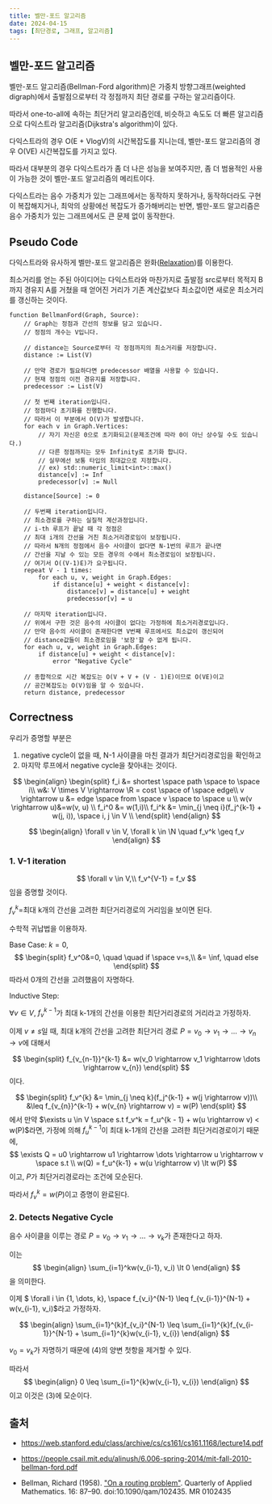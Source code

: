 ```yaml
---
title: 벨만-포드 알고리즘
date: 2024-04-15
tags: [최단경로, 그래프, 알고리즘]
---
```


## 벨만-포드 알고리즘

벨만-포드 알고리즘(Bellman-Ford algorithm)은
가중치 방향그래프(weighted digraph)에서 출발점으로부터 각 정점까지 최단 경로를 구하는 알고리즘이다.

따라서 one-to-all에 속하는 최단거리 알고리즘인데,
비슷하고 속도도 더 빠른 알고리즘으로 다익스트라 알고리즘(Dijkstra's algorithm)이 있다.

다익스트라의 경우 O(E + VlogV)의 시간복잡도를 지니는데,
벨만-포드 알고리즘의 경우 O(VE) 시간복잡도를 가지고 있다.

따라서 대부분의 경우 다익스트라가 좀 더 나은 성능을 보여주지만, 좀 더 범용적인 사용이 가능한 것이 벨만-포드 알고리즘의 메리트이다.

다익스트라는 음수 가중치가 있는 그래프에서는 동작하지 못하거나,
동작하더라도 구현이 복잡해지거나, 최악의 상황에선 복잡도가 증가해버리는 반면,
벨만-포드 알고리즘은 음수 가중치가 있는 그래프에서도 큰 문제 없이 동작한다.

## Pseudo Code

다익스트라와 유사하게 벨만-포드 알고리즘은 완화([Relaxation](https://en.wikipedia.org/wiki/Relaxation_(approximation)))를 이용한다.

최소거리를 얻는 주된 아이디어는 다익스트라와 마찬가지로
출발점 src로부터 목적지 B까지 경유지 A를 거쳤을 때 얻어진 거리가 기존 계산값보다 최소값이면
새로운 최소거리를 갱신하는 것이다.

```pseudocode
function BellmanFord(Graph, Source):
    // Graph는 정점과 간선의 정보를 담고 있습니다.
    // 정점의 개수는 V입니다.

    // distance는 Source로부터 각 정점까지의 최소거리를 저장합니다.
    distance := List(V)
    
    // 만약 경로가 필요하다면 predecessor 배열을 사용할 수 있습니다.
    // 현재 정점의 이전 경유지를 저장합니다.
    predecessor := List(V)

    // 첫 번째 iteration입니다.
    // 정점마다 초기화를 진행합니다.
    // 따라서 이 부분에서 O(V)가 발생합니다.
    for each v in Graph.Vertices:
        // 자기 자신은 0으로 초기화되고(문제조건에 따라 0이 아닌 상수일 수도 있습니다.)
        // 다른 정점까지는 모두 Infinity로 초기화 합니다.
        // 실무에선 보통 타입의 최대값으로 지정합니다. 
        // ex) std::numeric_limit<int>::max()
        distance[v] := Inf
        predecessor[v] := Null

    distance[Source] := 0

    // 두번째 iteration입니다.
    // 최소경로를 구하는 실질적 계산과정입니다.
    // i-th 루프가 끝날 때 각 정점은
    // 최대 i개의 간선을 거친 최소거리경로임이 보장됩니다.
    // 따라서 N개의 정점에서 음수 사이클이 없다면 N-1번의 루프가 끝나면
    // 간선을 지날 수 있는 모든 경우의 수에서 최소경로임이 보장됩니다.
    // 여기서 O((V-1)E)가 요구됩니다.
    repeat V - 1 times:
        for each u, v, weight in Graph.Edges:
            if distance[u] + weight < distance[v]:
                distance[v] = distance[u] + weight
                predecessor[v] = u
    
    // 마지막 iteration입니다.
    // 위에서 구한 것은 음수의 사이클이 없다는 가정하에 최소거리경로입니다.
    // 만약 음수의 사이클이 존재한다면 V번째 루프에서도 최소값이 갱신되어
    // distance값들이 최소경로임을 '보장'할 수 없게 됩니다.
    for each u, v, weight in Graph.Edges:
        if distance[u] + weight < distance[v]:
            error "Negative Cycle"

    // 종합적으로 시간 복잡도는 O(V + V + (V - 1)E)이므로 O(VE)이고
    // 공간복잡도는 O(V)임을 알 수 있습니다.
    return distance, predecessor
```

## Correctness

우리가 증명할 부분은


1. negative cycle이 없을 때, N-1 사이클을 마친 결과가 최단거리경로임을 확인하고
2. 마지막 루프에서 negative cycle을 찾아내는 것이다.


$$
\begin{align}
\begin{split}
f_i &= shortest \space path \space to \space i\\
w&: V \times V \rightarrow \R = cost \space of \space edge\\
v \rightarrow u &= edge \space from \space v \space to \space u \\
w(v \rightarrow u)&=w(v, u) \\
f_i^0 &= w(1,i)\\
f_i^k &= \min_{j \neq i}(f_j^{k-1} + w(j, i)), \space i, j \in V \\
\end{split}
\end{align}
$$

$$
\begin{align}
\forall v \in V, \forall k \in \N \quad
f_v^k \geq f_v
\end{align}
$$

### 1. V-1 iteration

$$
\forall v \in V,\\
f_v^{V-1} = f_v
$$
임을 증명할 것이다.

$f_v^{k}=$최대 k개의 간선을 고려한 최단거리경로의 거리임을 보이면 된다.

수학적 귀납법을 이용하자.

Base Case: $k=0$,
$$
\begin{split}
f_v^0&=0, \quad \quad if \space v=s,\\
     &= \inf,  \quad else
\end{split}
$$ 
따라서 0개의 간선을 고려했음이 자명하다.

Inductive Step: 

$\forall v \in V,$ $f_v^{k-1}$가 최대 k-1개의 간선을 이용한 최단거리경로의 거리라고 가정하자.

이제 $v \neq s$일 때, 
최대 k개의 간선을 고려한 최단거리 경로 $P = v_0 \rightarrow v_1 \rightarrow \dots \rightarrow v_{n} \rightarrow v$에 대해서 

$$
\begin{split}
f_{v_{n-1}}^{k-1} &= w(v_0 \rightarrow v_1 \rightarrow \dots \rightarrow v_{n})
\end{split}
$$
이다. 

$$
\begin{split}
f_v^{k} &= \min_{j \neq k}(f_j^{k-1} + w(j \rightarrow v))\\
&\leq f_{v_{n}}^{k-1} + w(v_{n} \rightarrow v) = w(P)
\end{split}
$$
에서 만약 $\exists u \in V \space s.t f_v^k = f_u^{k - 1} + w(u \rightarrow v) < w(P)$라면,
가정에 의해 $f_u^{k-1}$이 최대 k-1개의 간선을 고려한 최단거리경로이기 때문에,
$$
\exists Q = u0 \rightarrow u1 \rightarrow \dots \rightarrow u \rightarrow v \space s.t \\
w(Q) = f_u^{k-1} + w(u \rightarrow v) \lt w(P) 
$$
이고, $P$가 최단거리경로라는 조건에 모순된다.

따라서 $f_v^{k} = w(P)$이고 증명이 완료된다.

### 2. Detects Negative Cycle

음수 사이클을 이루는 경로 $P=v_0 \rightarrow v_1 \rightarrow ... \rightarrow v_k$가 존재한다고 하자.

이는
$$
\begin{align}
\sum_{i=1}^kw(v_{i-1}, v_i) \lt 0
\end{align}
$$
을 의미한다.

이제 $ \forall i \in \{1, \dots, k\}, \space f_{v_i}^{N-1} \leq f_{v_{i-1}}^{N-1} + w(v_{i-1}, v_i)$라고 가정하자.

$$
\begin{align}
\sum_{i=1}^{k}f_{v_i}^{N-1} \leq \sum_{i=1}^{k}f_{v_{i-1}}^{N-1} + \sum_{i=1}^{k}w(v_{i-1}, v_{i})
\end{align}
$$

$v_0=v_k$가 자명하기 때문에 (4)의 양변 첫항을 제거할 수 있다.

따라서
$$
\begin{align}
0 \leq \sum_{i=1}^{k}w(v_{i-1}, v_{i})
\end{align}
$$
이고 이것은 (3)에 모순이다.


## 출처

- https://web.stanford.edu/class/archive/cs/cs161/cs161.1168/lecture14.pdf

- https://people.csail.mit.edu/alinush/6.006-spring-2014/mit-fall-2010-bellman-ford.pdf

- Bellman, Richard (1958). ["On a routing problem"](https://www.ams.org/journals/qam/1958-16-01/S0033-569X-1958-0102435-2/S0033-569X-1958-0102435-2.pdf). Quarterly of Applied Mathematics. 16: 87–90. doi:10.1090/qam/102435. MR 0102435